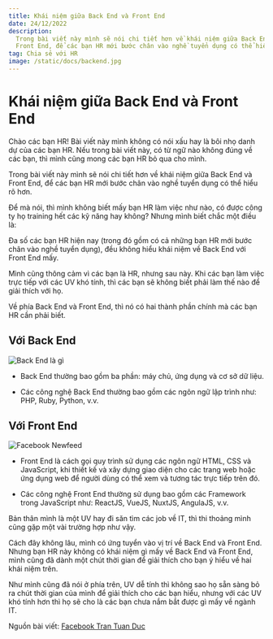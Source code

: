 ```yaml
---
title: Khái niệm giữa Back End và Front End
date: 24/12/2022
description:
  Trong bài viết này mình sẽ nói chi tiết hơn về khái niệm giữa Back End và
  Front End, để các bạn HR mới bước chân vào nghề tuyển dụng có thể hiểu rõ hơn.
tag: Chia sẻ với HR
image: /static/docs/backend.jpg
---
```


# Khái niệm giữa Back End và Front End

Chào các bạn HR! Bài viết này mình không có nói xấu hay là bôi nhọ danh dự của
các bạn HR. Nếu trong bài viết này, có từ ngữ nào không đúng về các bạn, thì
mình cũng mong các bạn HR bỏ qua cho mình.

Trong bài viết này mình sẽ nói chi tiết hơn về khái niệm giữa Back End và Front
End, để các bạn HR mới bước chân vào nghề tuyển dụng có thể hiểu rõ hơn.

Để mà nói, thì mình không biết mấy bạn HR làm việc như nào, có được công ty họ
training hết các kỹ năng hay không? Nhưng mình biết chắc một điều là:

Đa số các bạn HR hiện nay (trong đó gồm có cả những bạn HR mới bước chân vào
nghề tuyển dụng), đều không hiểu khái niệm về Back End với Front End mấy.

Mình cũng thông cảm vì các bạn là HR, nhưng sau này. Khi các bạn làm việc trực
tiếp với các UV khó tính, thì các bạn sẽ không biết phải làm thế nào để giải
thích với họ.

Về phía Back End và Front End, thì nó có hai thành phần chính mà các bạn HR cần
phải biết.

## Với Back End

![Back End là gì](/static/docs/backend.jpg)

- Back End thường bao gồm ba phần: máy chủ, ứng dụng và cơ sở dữ liệu.

- Các công nghệ Back End thường bao gồm các ngôn ngữ lập trình như: PHP, Ruby,
  Python, v.v.

## Với Front End

![Facebook Newfeed](/static/docs/facebook-newfeed.png)

- Front End là cách gọi quy trình sử dụng các ngôn ngữ HTML, CSS và JavaScript,
  khi thiết kế và xây dựng giao diện cho các trang web hoặc ứng dụng web để
  người dùng có thể xem và tương tác trực tiếp trên đó.

- Các công nghệ Front End thường sử dụng bao gồm các Framework trong JavaScript
  như: ReactJS, VueJS, NuxtJS, AngulaJS, v.v.

Bản thân mình là một UV hay đi săn tìm các job về IT, thì thi thoảng mình cũng
gặp một vài trường hợp như vậy.

Cách đây không lâu, mình có ứng tuyển vào vị trí về Back End và Front End. Nhưng
bạn HR này không có khái niệm gì mấy về Back End và Front End, mình cũng đã dành
một chút thời gian để giải thích cho bạn ý hiểu về hai khái niệm trên.

Như mình cũng đã nói ở phía trên, UV dễ tính thì không sao họ sẵn sàng bỏ ra
chút thời gian của mình để giải thích cho các bạn hiểu, nhưng với các UV khó
tính hơn thì họ sẽ cho là các bạn chưa nắm bắt được gì mấy về ngành IT.

Nguồn bài viết:
[Facebook Tran Tuan Duc](https://www.facebook.com/tuanduc.support/posts/pfbid0378f5pSBDShNXHoj81RF4QVTWHn1nyCcrVASUWabphWqR5ZNWcqBVAwbd7Sexi1obl)
